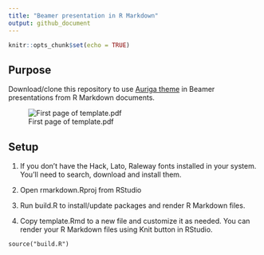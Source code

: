```yaml
---
title: "Beamer presentation in R Markdown"
output: github_document
---
```


```r
knitr::opts_chunk$set(echo = TRUE)
```
## Purpose
Download/clone this repository to use [Auriga theme](https://github.com/anishathalye/auriga) in Beamer presentations from R Markdown documents.

![First page of template.pdf](example.png)

## Setup

1. If you don't have the Hack, Lato, Raleway fonts installed in your system. You'll need to search, download and install them.

2. Open rmarkdown.Rproj from RStudio

3. Run build.R to install/update packages and render R Markdown files.

4. Copy template.Rmd to a new file and customize it as needed. You can render your R Markdown files using Knit button in RStudio.

```
source("build.R")
```
